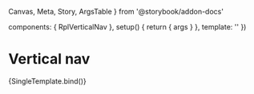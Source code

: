   Canvas,
  Meta,
  Story,
  ArgsTable
} from '@storybook/addon-docs'

  components: { RplVerticalNav },
  setup() {
    return { args }
  },
  template: '<RplVerticalNav v-bind="args" />'
})

<Meta title='Core/Navigation/Vertical navigation' component={RplVerticalNav} />

# Vertical nav

<ArgsTable of={RplVerticalNav} />

<Canvas>
  <Story
    name='Vertical navigation'
    play={a11yStoryCheck}
    args={{
      title: 'Section name',
      items: [
        { text: 'First level', items: [
          { text: 'First level repeat', url: '#' },
          { text: 'Second level', url: '#', items: [
            { text: 'Third level link with some text that will need to wrap', url: '#', items: [
              { text: 'Fourth level', url: '#' }
            ]}
          ]},
          { text: 'Second level active', url: '#', active: true },
          { text: 'Second level', url: '#' }
        ]},
        { text: 'First level', items: [
          { text: 'First level repeat', url: '#' },
          { text: 'Second level', url: '#', items: [
            { text: 'Third level link with some text that will need to wrap', url: '#', items: [
              { text: 'Fourth level', url: '#' }
            ]}
          ]},
          { text: 'Second level', url: '#' },
          { text: 'Second level', url: '#' }
        ]},
        { text: 'First level no children', url: '#' },
        { text: 'First level no children active', url: '#', active: true },
        { text: 'First level', items: [
          { text: 'First level repeat', url: '#' },
          { text: 'Second level', url: '#', items: [
            { text: 'Third level link with some text that will need to wrap', url: '#', items: [
              { text: 'Fourth level', url: '#' }
            ]}
          ]},
          { text: 'Second level active', url: '#', active: true },
          { text: 'Second level', url: '#' }
        ]},
      ]
    }}
  >
    {SingleTemplate.bind()}
  </Story>
</Canvas>
